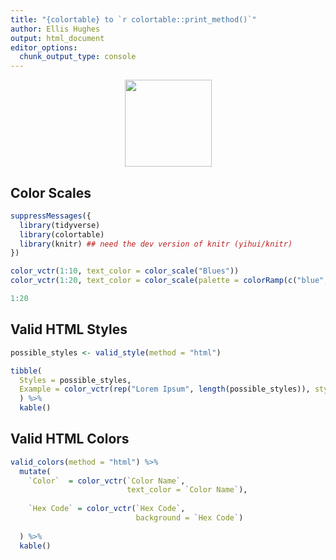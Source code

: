 ```yaml
---
title: "{colortable} to `r colortable::print_method()`"
author: Ellis Hughes
output: html_document
editor_options: 
  chunk_output_type: console
---
```

<center>
<img src='../../man/figures/logo.png' height="139"/>
</center>
## Color Scales

```r
suppressMessages({
  library(tidyverse)
  library(colortable)
  library(knitr) ## need the dev version of knitr (yihui/knitr)
})

color_vctr(1:10, text_color = color_scale("Blues"))
color_vctr(1:20, text_color = color_scale(palette = colorRamp(c("blue", "yellow", "red"))))

1:20
```

## Valid HTML Styles

```r

possible_styles <- valid_style(method = "html")

tibble(
  Styles = possible_styles,
  Example = color_vctr(rep("Lorem Ipsum", length(possible_styles)), style = possible_styles)
  ) %>% 
  kable()

```

## Valid HTML Colors

```r

valid_colors(method = "html") %>%
  mutate(
    `Color`  = color_vctr(`Color Name`,
                          text_color = `Color Name`),
    
    `Hex Code` = color_vctr(`Hex Code`,
                            background = `Hex Code`)
    
  ) %>% 
  kable()

```

